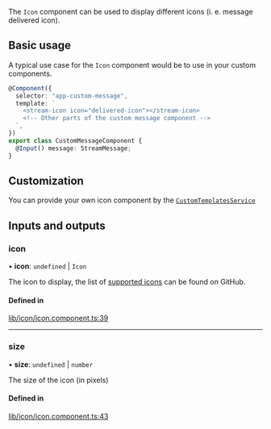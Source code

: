 The `Icon` component can be used to display different icons (i. e. message delivered icon).

## Basic usage

A typical use case for the `Icon` component would be to use in your custom components.

```typescript
@Component({
  selector: "app-custom-message",
  template: `
    <stream-icon icon="delivered-icon"></stream-icon>
    <!-- Other parts of the custom message component -->
  `,
})
export class CustomMessageComponent {
  @Input() message: StreamMessage;
}
```

## Customization

You can provide your own icon component by the [`CustomTemplatesService`](../services/CustomTemplatesService.mdx)

[//]: # "Start of generated content"
## Inputs and outputs 


### icon

• **icon**: `undefined` \| `Icon`

The icon to display, the list of [supported icons](https://github.com/GetStream/stream-chat-angular/tree/master/projects/stream-chat-angular/src/lib/icon/icon.component.ts) can be found on GitHub.

#### Defined in

[lib/icon/icon.component.ts:39](https://github.com/GetStream/stream-chat-angular/blob/7d9018e/projects/stream-chat-angular/src/lib/icon/icon.component.ts#L39)

___

### size

• **size**: `undefined` \| `number`

The size of the icon (in pixels)

#### Defined in

[lib/icon/icon.component.ts:43](https://github.com/GetStream/stream-chat-angular/blob/7d9018e/projects/stream-chat-angular/src/lib/icon/icon.component.ts#L43)

[//]: # "End of generated content"
